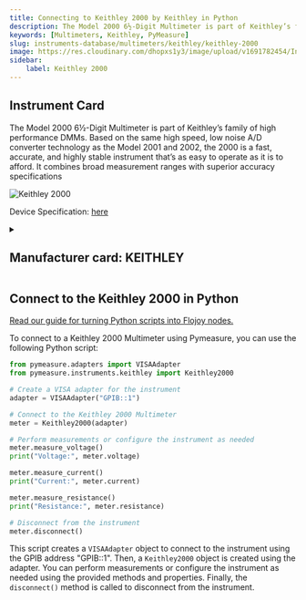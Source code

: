 ```yaml
---
title: Connecting to Keithley 2000 by Keithley in Python
description: The Model 2000 6½-Digit Multimeter is part of Keithley’s family of high performance DMMs. Based on the same high speed, low noise A/D converter technology as the Model 2001 and 2002, the 2000 is a fast, accurate, and highly stable instrument that’s as easy to operate as it is to afford. It combines broad measurement ranges with superior accuracy specifications
keywords: [Multimeters, Keithley, PyMeasure] 
slug: instruments-database/multimeters/keithley/keithley-2000 
image: https://res.cloudinary.com/dhopxs1y3/image/upload/v1691782454/Instruments/Multimeters/Keithley-2000/Keithley-2000.webp
sidebar:
    label: Keithley 2000 
---
```



## Instrument Card

The Model 2000 6½-Digit Multimeter is part of Keithley’s family of high performance DMMs. Based on the same high speed, low noise A/D converter
technology as the Model 2001 and 2002, the 2000 is a fast, accurate,
and highly stable instrument that’s as easy to operate as it is to afford. It
combines broad measurement ranges with superior accuracy specifications

![Keithley 2000](https://res.cloudinary.com/dhopxs1y3/image/upload/v1691782454/Instruments/Multimeters/Keithley-2000/Keithley-2000.webp)

Device Specification: [here](https://download.tek.com/datasheet/2000-DMM-Data-Sheet-1KW612970.pdf)

<details style={{ marginTop: "15px"}}>
<summary><h2 style={{display:'inline'}}>Manufacturer card: KEITHLEY</h2></summary>

![KEITHLEY](https://res.cloudinary.com/dhopxs1y3/image/upload/v1692806202/Instruments/Vendor%20Logos/Keithley.png)

Keithley Instruments is a measurement and instrument company headquartered in Solon, Ohio, that develops, manufactures, markets, and sells data acquisition products, as well as complete systems for high-volume production and assembly testing.

- Headquarters: Cleveland, Ohio, United States
- Yearly Revenue (millions, USD): 110.6
- Vendor Website: [here](https://www.tek.com/en)

</details>


<FeaturedInstrumentVideo category="MULTIMETERS" />

## Connect to the Keithley 2000 in Python

[Read our guide for turning Python scripts into Flojoy nodes.](https://docs.flojoy.ai/contribution/blocks/custom-flojoy-block/)



<Tabs>
<TabItem value="Flojoy" label="Flojoy" className="flojoy-instrument-tabs">

<SectionsCard category="MULTIMETERS" manufacturer="Keithley"></SectionsCard>

</TabItem>
<TabItem value="PyMeasure" label="PyMeasure">

To connect to a Keithley 2000 Multimeter using Pymeasure, you can use the following Python script:

```python
from pymeasure.adapters import VISAAdapter
from pymeasure.instruments.keithley import Keithley2000

# Create a VISA adapter for the instrument
adapter = VISAAdapter("GPIB::1")

# Connect to the Keithley 2000 Multimeter
meter = Keithley2000(adapter)

# Perform measurements or configure the instrument as needed
meter.measure_voltage()
print("Voltage:", meter.voltage)

meter.measure_current()
print("Current:", meter.current)

meter.measure_resistance()
print("Resistance:", meter.resistance)

# Disconnect from the instrument
meter.disconnect()
```

This script creates a `VISAAdapter` object to connect to the instrument using the GPIB address "GPIB::1". Then, a `Keithley2000` object is created using the adapter. You can perform measurements or configure the instrument as needed using the provided methods and properties. Finally, the `disconnect()` method is called to disconnect from the instrument.

</TabItem>
</Tabs>